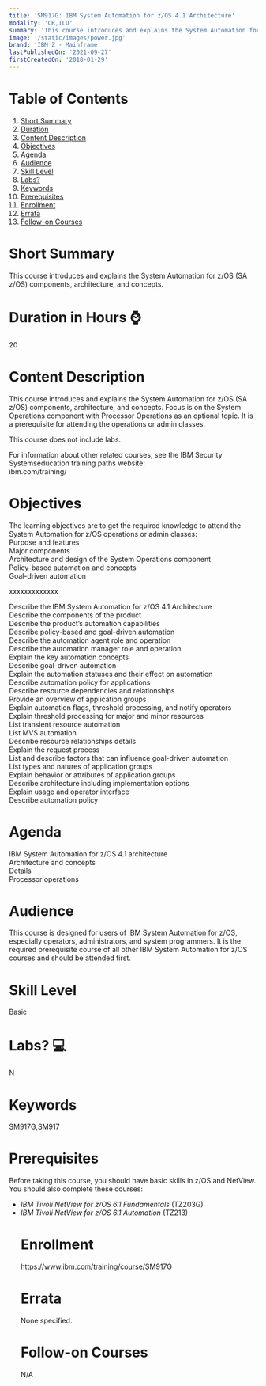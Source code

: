 ```yaml
---
title: 'SM917G: IBM System Automation for z/OS 4.1 Architecture'
modality: 'CR,ILO'
summary: 'This course introduces and explains the System Automation for z/OS (SA z/OS) components, architecture, and concepts. '
image: '/static/images/power.jpg'
brand: 'IBM Z - Mainframe'
lastPublishedOn: '2021-09-27'
firstCreatedOn: '2018-01-29'
---
```

# Table of Contents
1.  [Short Summary](#short-summary)
2.  [Duration](#duration-in-hours-)
3.  [Content Description](#content-description)
4.  [Objectives](#objectives)
5.  [Agenda](#agenda)
6.  [Audience](#audience)
7.  [Skill Level](#skill-level)
8.  [Labs?](#labs-)
9.  [Keywords](#keywords)
10. [Prerequisites](#prerequisites)
11. [Enrollment](#enrollment)
12. [Errata](#errata)
13. [Follow-on Courses](#follow-on-courses)

# Short Summary
This course introduces and explains the System Automation for z/OS (SA z/OS) components, architecture, and concepts. 

# Duration in Hours ⌚
20

# Content Description
<p>This course introduces and explains the System Automation for z/OS (SA z/OS) components, architecture, and concepts. Focus is on the System Operations component with Processor Operations as an optional topic. It is a prerequisite for attending the operations or admin classes.</p>

<p>This course does not include labs.</p>

<p>For information about other related courses, see the IBM Security Systemseducation training paths website:<br />
ibm.com/training/</p>

# Objectives
<p>The learning objectives are to get the required knowledge to attend the System Automation for z/OS operations or admin classes:<br />
Purpose and features<br />
Major components<br />
Architecture and design of the System Operations component<br />
Policy-based automation and concepts<br />
Goal-driven automation</p>

<p>xxxxxxxxxxxxx</p>

<p>Describe the IBM System Automation for z/OS 4.1 Architecture<br />
Describe the components of the product<br />
Describe the product&rsquo;s automation capabilities<br />
Describe policy-based and goal-driven automation<br />
Describe the automation agent role and operation<br />
Describe the automation manager role and operation<br />
Explain the key automation concepts<br />
Describe goal-driven automation<br />
Explain the automation statuses and their effect on automation<br />
Describe automation policy for applications<br />
Describe resource dependencies and relationships<br />
Provide an overview of application groups<br />
Explain automation flags, threshold processing, and notify operators<br />
Explain threshold processing for major and minor resources<br />
List transient resource automation<br />
List MVS automation<br />
Describe resource relationships details<br />
Explain the request process<br />
List and describe factors that can influence goal-driven automation<br />
List types and natures of application groups<br />
Explain behavior or attributes of application groups<br />
Describe architecture including implementation options<br />
Explain usage and operator interface<br />
Describe automation policy</p>

# Agenda
<p>IBM System Automation for z/OS 4.1 architecture<br />Architecture and concepts<br />Details<br />Processor operations</p>

# Audience
<p>This course is designed for users of IBM System Automation for z/OS, especially operators, administrators, and system programmers. It is the required prerequisite course of all other IBM System Automation for z/OS courses and should be attended first.</p>

# Skill Level
Basic               

# Labs? 💻
N

# Keywords
SM917G,SM917

# Prerequisites
<p>Before taking this course, you should have basic skills in z/OS and NetView. You should also complete these courses:</p>

<ul />
	<li /><em>IBM Tivoli NetView for z/OS 6.1 Fundamentals </em>(TZ203G)
	<li /><em>IBM Tivoli NetView for z/OS 6.1 Automation </em>(TZ213)


# Enrollment
https://www.ibm.com/training/course/SM917G

# Errata
None specified.

# Follow-on Courses
N/A


